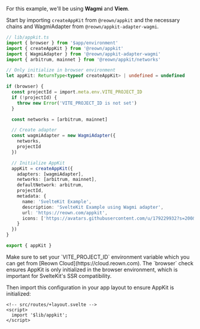For this example, we'll be using **Wagmi** and **Viem**.

Start by importing `createAppKit` from `@reown/appkit` and the necessary chains and WagmiAdapter from `@reown/appkit-adapter-wagmi`.

```ts
// lib/appkit.ts
import { browser } from '$app/environment'
import { createAppKit } from '@reown/appkit'
import { WagmiAdapter } from '@reown/appkit-adapter-wagmi'
import { arbitrum, mainnet } from '@reown/appkit/networks'

// Only initialize in browser environment
let appKit: ReturnType<typeof createAppKit> | undefined = undefined

if (browser) {
  const projectId = import.meta.env.VITE_PROJECT_ID
  if (!projectId) {
    throw new Error('VITE_PROJECT_ID is not set')
  }

  const networks = [arbitrum, mainnet]

  // Create adapter
  const wagmiAdapter = new WagmiAdapter({
    networks,
    projectId
  })

  // Initialize AppKit
  appKit = createAppKit({
    adapters: [wagmiAdapter],
    networks: [arbitrum, mainnet],
    defaultNetwork: arbitrum,
    projectId,
    metadata: {
      name: 'SvelteKit Example',
      description: 'SvelteKit Example using Wagmi adapter',
      url: 'https://reown.com/appkit',
      icons: ['https://avatars.githubusercontent.com/u/179229932?s=200&v=4']
    }
  })
}

export { appKit }
```

<Note>
  Make sure to set your `VITE_PROJECT_ID` environment variable which you can get from [Reown Cloud](https://cloud.reown.com).
</Note>

<Note>
  The `browser` check ensures AppKit is only initialized in the browser environment, which is important for SvelteKit's SSR compatibility.
</Note>

Then import this configuration in your app layout to ensure AppKit is initialized:

``` svelte
<!-- src/routes/+layout.svelte -->
<script>
  import '$lib/appkit';
</script>
```
